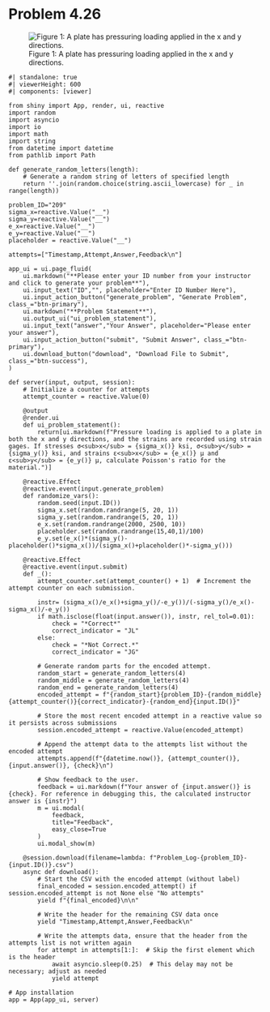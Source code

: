 # Problem 4.26 {.unnumbered}

![Figure 1: A plate has pressuring loading applied in the x and y directions.](images/209.png){fig-alt="Picture with a plate undergoing pressure loading in the x and y directions. Strain values for x and y are listed from recordings by strain gages."}

```shinylive-python
#| standalone: true
#| viewerHeight: 600
#| components: [viewer]

from shiny import App, render, ui, reactive
import random
import asyncio
import io
import math
import string
from datetime import datetime
from pathlib import Path

def generate_random_letters(length):
    # Generate a random string of letters of specified length
    return ''.join(random.choice(string.ascii_lowercase) for _ in range(length))  

problem_ID="209"
sigma_x=reactive.Value("__")
sigma_y=reactive.Value("__")
e_x=reactive.Value("__")
e_y=reactive.Value("__")
placeholder = reactive.Value("__")
  
attempts=["Timestamp,Attempt,Answer,Feedback\n"]

app_ui = ui.page_fluid(
    ui.markdown("**Please enter your ID number from your instructor and click to generate your problem**"),
    ui.input_text("ID","", placeholder="Enter ID Number Here"),
    ui.input_action_button("generate_problem", "Generate Problem", class_="btn-primary"),
    ui.markdown("**Problem Statement**"),
    ui.output_ui("ui_problem_statement"),
    ui.input_text("answer","Your Answer", placeholder="Please enter your answer"),
    ui.input_action_button("submit", "Submit Answer", class_="btn-primary"),
    ui.download_button("download", "Download File to Submit", class_="btn-success"),
)

def server(input, output, session):
    # Initialize a counter for attempts
    attempt_counter = reactive.Value(0)

    @output
    @render.ui
    def ui_problem_statement():
        return[ui.markdown(f"Pressure loading is applied to a plate in both the x and y directions, and the strains are recorded using strain gages. If stresses σ<sub>x</sub> = {sigma_x()} ksi, σ<sub>y</sub> = {sigma_y()} ksi, and strains ε<sub>x</sub> = {e_x()} µ and ε<sub>y</sub> = {e_y()} µ, calculate Poisson's ratio for the material.")]
    
    @reactive.Effect
    @reactive.event(input.generate_problem)
    def randomize_vars():
        random.seed(input.ID())
        sigma_x.set(random.randrange(5, 20, 1))
        sigma_y.set(random.randrange(5, 20, 1))
        e_x.set(random.randrange(2000, 2500, 10))
        placeholder.set(random.randrange(15,40,1)/100)
        e_y.set(e_x()*(sigma_y()-placeholder()*sigma_x())/(sigma_x()+placeholder()*-sigma_y()))
        
    @reactive.Effect
    @reactive.event(input.submit)
    def _():
        attempt_counter.set(attempt_counter() + 1)  # Increment the attempt counter on each submission.
        
        instr= (sigma_x()/e_x()+sigma_y()/-e_y())/(-sigma_y()/e_x()-sigma_x()/-e_y())
        if math.isclose(float(input.answer()), instr, rel_tol=0.01):
            check = "*Correct*"
            correct_indicator = "JL"
        else:
            check = "*Not Correct.*"
            correct_indicator = "JG"

        # Generate random parts for the encoded attempt.
        random_start = generate_random_letters(4)
        random_middle = generate_random_letters(4)
        random_end = generate_random_letters(4)
        encoded_attempt = f"{random_start}{problem_ID}-{random_middle}{attempt_counter()}{correct_indicator}-{random_end}{input.ID()}"

        # Store the most recent encoded attempt in a reactive value so it persists across submissions
        session.encoded_attempt = reactive.Value(encoded_attempt)

        # Append the attempt data to the attempts list without the encoded attempt
        attempts.append(f"{datetime.now()}, {attempt_counter()}, {input.answer()}, {check}\n")

        # Show feedback to the user.
        feedback = ui.markdown(f"Your answer of {input.answer()} is {check}. For reference in debugging this, the calculated instructor answer is {instr}")
        m = ui.modal(
            feedback,
            title="Feedback",
            easy_close=True
        )
        ui.modal_show(m)

    @session.download(filename=lambda: f"Problem_Log-{problem_ID}-{input.ID()}.csv")
    async def download():
        # Start the CSV with the encoded attempt (without label)
        final_encoded = session.encoded_attempt() if session.encoded_attempt is not None else "No attempts"
        yield f"{final_encoded}\n\n"
        
        # Write the header for the remaining CSV data once
        yield "Timestamp,Attempt,Answer,Feedback\n"
        
        # Write the attempts data, ensure that the header from the attempts list is not written again
        for attempt in attempts[1:]:  # Skip the first element which is the header
            await asyncio.sleep(0.25)  # This delay may not be necessary; adjust as needed
            yield attempt

# App installation
app = App(app_ui, server)
```
